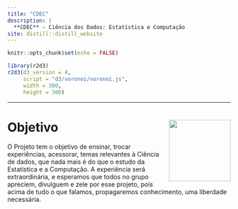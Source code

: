 ```yaml
---
title: "CDEC"
description: |
  **CDEC** - Ciência dos Dados: Estatística e Computação
site: distill::distill_website
---
```


```r
knitr::opts_chunk$set(echo = FALSE)
```

```r
library(r2d3)
r2d3(d3_version = 4, 
     script = "d3/voronoi/voronoi.js",
     width = 300,
     height = 300)
```
----------

# <i class="fas fa-brain"></i> Objetivo <img src="images/logo.png" align="right" height="139" id="objetivo"/>


O Projeto tem o objetivo de ensinar, trocar experiências, acessorar, temas relevantes à Ciência de dados, que nada mais é do que o estudo da Estatística e a Computação. A experiência será extraordinária, e esperamos que todos no grupo apreciem, divulguem e zele por esse projeto, pois acima de tudo o que falamos, propagaremos conhecimento, uma liberdade necessária.





